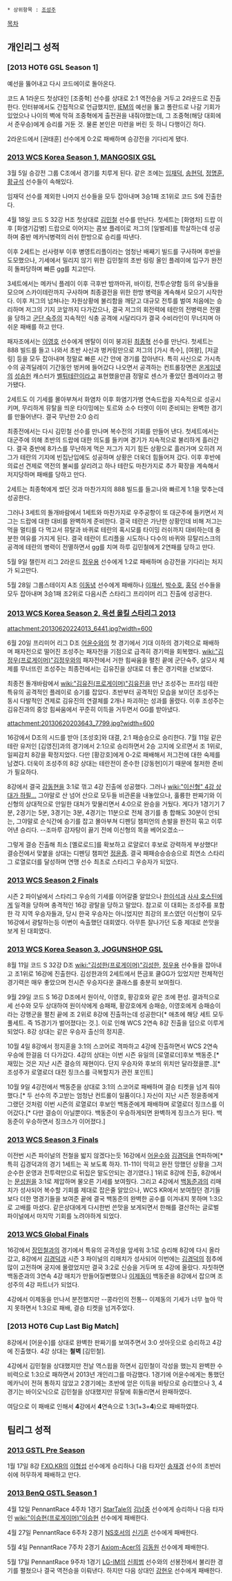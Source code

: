  * 상위항목 : [[조성주]]

[[목차]]

== 개인리그 성적 ==
=== [2013 HOT6 GSL Season 1] ===
예선을 뚫어내고 다시 코드에이로 돌아온다.

코드 A 1라운드 첫상대인 [조중혁] 선수를 상대로 2:1 역전승을 거두고 2라운드로 진출한다. 인터뷰에서도 간접적으로 언급했지만, [[IEM]]의 예선을 뚫고 폴란드로 나갈 기회가 있었으나 나이의 벽에 막혀 조중혁에게 출전권을 내줘야했는데, 그 조중혁(해당 대회에서 준우승)에게 승리를 거둔 것. 물론 본인은 미련을 버린 듯 하니 다행이긴 하다.

2라운드에서 [권태훈] 선수에게 0:2로 패배하며 승강전을 기다리게 됐다.
=== [[2013 WCS Korea Season 1, MANGOSIX GSL]] ===
3월 5일 승강전 그룹 C조에서 경기를 치루게 된다. 같은 조에는 [[임재덕]], [[송현덕]], [[정명훈]], [[황규석]] 선수들이 속해있다.

임재덕 선수를 제외한 나머지 선수들을 모두 잡아내며 3승1패 조1위로 코드 S에 진출한다.

4월 18일 코드 S 32강 H조 첫상대로 [[김민철]] 선수를 만난다.
첫세트는 [화염차] 드랍 이후 [화염기갑병] 드랍으로 이어지는 콤보 플레이로 저그의 [일벌레]를 학살하는데 성공하며 중반 메카닉병력의 러쉬 한방으로 승리를 따낸다.

이후 2세트는 선사령부 이후 병영트리플이라는 엄청난 배째기 빌드를 구사하며 후반을 도모했으나, 기세에서 밀리지 않기 위한 김민철의 초반 링링 올인 플레이에 입구가 완전히 돌파당하며 빠른 gg를 치고만다.

3세트에서는 메카닉 플레이 이후 극후반 밤까마귀, 바이킹, 전투순양함 등의 유닛들을 모으며 스카이테란까지 구사하며 최종결전을 위한 한방 병력을 계속해서 모으기 시작한다. 이후 저그의 넘쳐나는 자원상황에 불리함을 깨닫고 대규모 전투를 벌여 처음에는 승리하며 저그의 기지 코앞까지 다가갔으나, 결국 저그의 회전력에 테란의 전병력은 전멸을 당하고 [[군단 숙주]]의 지속적인 식충 공격에 시달리다가 결국 수비라인이 무너지며 아쉬운 패배를 하고 만다.

패자조에서는 [[이영호]] 선수에게 멘탈이 이미 붕괴된 [[최종혁]] 선수를 만난다.
첫세트는 888 빌드를 들고 나와서 초반 사신과 벙커링만으로 저그의 [가시 촉수], [여왕], [저글링] 등을 모두 잡아내며 정말로 빠른 시간 안에 경기를 잡아낸다. 특히 사신으로 가시촉수의 공격딜레이 기간동안 벙커에 들어갔다 나오면서 공격하는 컨트롤장면은 [[온게임넷]]의 [[성승헌]] 캐스터가 [[벨튀]]테란이라고 표현했을만큼 정말로 센스가 좋았던 플레이라고 평가됐다.

2세트도 이 기세를 몰아부쳐서 화염차 이후 화염기가병 연속드랍을 지속적으로 성공시키며, 무리하게 뮤탈을 띄운 타이밍에는 토르와 소수 터렛이 이미 준비되는 완벽한 경기를 만들어낸다. 결국 무난한 2:0 승리

최종전에서는 다시 김민철 선수를 만나며 복수전의 기회를 만들어 낸다.
첫세트에서는 대군주에 의해 초반의 드랍에 대한 의도를 들키며 경기가 지속적으로 불리하게 흘러간다. 결국 중반에 8가스를 무난하게 먹은 저그가 지기 힘든 상황으로 흘러가며 오히려 저그가 테란의 기지에 빈집난입에도 성공하며 상황은 더욱더 힘들어져 갔다. 이후 후반에 의료선 견제로 역전의 불씨를 살리려고 하나 테란도 마찬가지로 추가 확장을 계속해서 저지당하며 패배를 당하고 만다.

2세트는 최종혁에게 썼던 것과 마찬가지의 888 빌드를 들고나와 빠르게 1:1을 맞추는데 성공한다.

그러나 3세트의 돌개바람에서 1세트와 마찬가지로 우주공항이 또 대군주에 들키면서 저그는 드랍에 대한 대비를 완벽하게 준비한다. 결국 테란은 가난한 상황인데 비해 저그는 먹을 멀티를 다 먹고서 뮤탈과 바퀴로 테란의 혹시모를 타이밍 러쉬까지 대비하는데 충분한 여유를 가지게 된다. 결국 테란이 트리플을 시도하나 다수의 바퀴와 뮤탈리스크의 공격에 테란의 병력이 전멸하면서 gg를 치며 하루 김민철에게 2연패를 당하고 만다. 

5월 9일 챌린저 리그 2라운드 [[정우용]] 선수에게 1:2로 패배하며 승강전을 기다리는 처지가 되고만다.

5월 28일 그룹스테이지 A조 [[이동녕]] 선수에게 패배하나 [[이재선]], [[박수호]], [[홍덕]] 선수들을 모두 잡아내며 3승1패 조2위로 다음시즌 스타리그 프리이머 리그 진출에 성공한다.
=== [[2013 WCS Korea Season 2, 옥션 올킬 스타리그 2013]] ===
attachment:20130620224013_6441.jpg?width=600

6월 20일 프리미어 리그 D조 [[어윤수]]와의 첫 경기에서 기대 이하의 경기력으로 패배하며 패자전으로 떨어진 조성주는 패자전을 기점으로 급격히 경기력을 회복했다. [[wiki:"김정우(프로게이머)"김정우]]와의 패자전에서 거한 힘싸움을 펼친 끝에 군단숙주, 살모사 체제를 무너뜨린 조성주는 최종전에서는 김유진을 상대로 더 좋은 경기력을 선보였다.
 
최종전 돌개바람에서 [[wiki:"김유진(프로게이머)"김유진]]을 만난 조성주는 프라임 테란 특유의 공격적인 플레이로 승기를 잡았다. 초반부터 공격적인 모습을 보이던 조성주는 동시 다발적인 견제로 김유진의 연결체를 2개나 파괴하는 성과를 올렸다. 이후 조성주는 김유진과의 중앙 힘싸움에서 꾸준히 이득을 거두면서 GG를 받아냈다.

attachment:20130620203643_7799.jpg?width=600

16강에서 D조의 시드를 받아 [조성호]와 대결, 2:1 패승승으로 승리한다. 7월 11일 같은 테란 유저인 [김영진]과의 경기에서 2:1으로 승리하면서 2승 고지에 오르면서 조 1위로, 일찌감치 8강을 확정지었다. 다만 [황강호]에게 0-2로 패배해서 저그전에 대한 숙제를 남겼다. 더욱이 조성주의 8강 상대는 테란전이 준수한 [강동현]이기 때문에 철저한 준비가 필요하다.

8강에서 결국 [[강동현]]을 3:1로 꺾고 4강 진출에 성공했다. 그러나 [[wiki:"이신형" 4강 상대가 하필...]] 그야말로 산 넘어 산으로 모두들 비관론을 내놓았으나, 훌륭한 판짜기와 이신형의 상대적으로 안일한 대처가 맞물리면서 4:0으로 완승을 거뒀다. 게다가 1경기기 7분, 2경기는 5분, 3경기는 3분, 4경기는 11분으로 전체 경기를 총 합해도 30분이 안되는, 그야말로 순식간에 승기를 잡고 몰아부쳐 디펜딩 챔피언의 손발을 완전히 묶고 이루어낸 승리다. --조마루 감자탕이 끓기 전에 이신형의 목을 베어오겠소--

그렇게 결승 진출해 최소 [옐로로드]를 확보하고 로얄로더 후보로 강력하게 부상했다! 결승전에서 맞붙을 상대는 디펜딩 챔피언 [[정윤종]].
결국 패패승승승승으로 최연소 스타리그 로열로더를 달성하며 연맹 선수 최초로 스타리그 우승자가 되었다.

=== [[2013 WCS Season 2 Finals]] ===

시즌 2 파이널에서 스타리그 우승의 기세를 이어갈줄 알았으나 [[한이석]]과 [[사샤 호스틴]]에게 일격을 당하며 충격적인 16강 광탈을 당하고 말았다. 참고로 이 대회는 조성주를 포함한 각 지역 우승자들과, 당시 한국 우승자는 아니었지만 최강의 포스였던 이신형이 모두 16강에서 광탈하는등 이변이 속출했던 대회였다. 아무튼 잘나가던 도중 제대로 쓴맛을 보게 된 대회였다.  

=== [[2013 WCS Korea Season 3, JOGUNSHOP GSL]] ===
8월 11일 코드 S 32강 D조 [[wiki:"김성한(프로게이머)"김성한]], [[정우용]] 선수들을 잡아내고 조1위로 16강에 진출한다. 김성한과의 2세트에서 뜬금포 쿨GG가 있었지만 전체적인 경기력은 매우 좋았으며 전시즌 우승자다운 클래스를 충분히 보여줬다.

9월 29일 코드 S 16강 D조에서 원이삭, 이영호, 황강호와 같은 조에 편성. 결과적으로 세 선수와 모두 상대하여 원이삭에게 승패패, 황강호에게 승패승, 이영호에게 승패승이라는 강행군을 펼친 끝에 조 2위로 8강에 진출하는데 성공한다[* 애초에 해당 세트 모두 풀세트. 즉 15경기가 벌어졌다는 것.]. 이로 인해 WCS 2연속 8강 진출을 덤으로 이루게 되었다. 8강 상대는 같은 우승자 출신의 정지훈.

10월 4일 8강에서 정지훈을 3:1의 스코어로 격파하고 4강에 진출하면서 WCS 2연속 우승에 한걸음 더 다가갔다. 4강의 상대는 이번 시즌 유일의 [로열로더]후보 백동준.[* 재밌는 것은 지난 시즌 결승의 재현이다. 단지 우승자와 후보의 위치만 달라졌을뿐..][* 조성주가 로열로더 대전 징크스를 극복할지가 관전 포인트]

10월 9일 4강전에서 백동준을 상대로 3:1의 스코어로 패배하며 결승 티켓을 넘겨 줘야 했다.[* 두 선수의 주고받는 엄청난 컨트롤이 일품이다.]
자신이 지난 시즌 정윤종에게 그랬던 것처럼 이번 시즌의 로열로더 후보인 백동준에게 패배하며 로열로더 징크스를 이어갔다.[* 다만 결승이 아닐뿐이다. 백동준이 우승하게되면 완벽하게 징크스가 된다. 백동준이 우승하면서 징크스가 이어졌다.]

=== [[2013 WCS Season 3 Finals]] ===

이전번 시즌 파이널의 전철을 밟지 않겠다는듯 16강에서 [[어윤수]]와 [[김경덕]]을 연파하며[* 특히 김경덕과의 경기 1세트는 꼭 보도록 하자. 11-11이 막히고 완전 망했던 상황을 그저 순수한 운영과 전투력만으로 뒤집은 말도안되는 경기였다.] 1위로 8강에 진출, 8강에서는 [[문성원]]을 3:1로 제압하며 물오른 기세를 보여줬다. 그리고 4강에서 [[백동준]]과의 리매치가 성사되어 복수할 기회를 제대로 잡은줄 알았으나, WCS KR에서 보여줬던 경기들보다 더한 명경기들을 보여준 끝에 결국 백동준의 완벽한 공수를 이겨내지 못하며 1:3으로 고배를 마셨다. 같은상대에게 다시한번 쓴맛을 보게되면서 한해를 결산하는 글로벌 파이널에서 마지막 기회를 노려야하게 되었다. 

=== [[2013 WCS Global Finals]] ===

16강에서 [[장민철]]과의 경기에서 특유의 공격성을 앞세워 3:1로 승리해 8강에 다시 올라갔고, 8강에서 [[김경덕]]과 시즌 3 파이널의 리매치가 성사되어 이번에는 [[김경덕]]의 점추에 많이 고전하며 궁지에 몰렸었지만 결국 3:2로 신승을 거두며 또 4강에 올랐다. 자칫하면 백동준과의 3연속 4강 매치가 만들어질뻔했으나 [[이제동]]이 백동준을 8강에서 잡으며 조성주의 4강 파트너가 되었다.

4강에서 이제동을 만나서 분전했지만 --콩라인의 전통-- 이제동의 기세가 너무 높아 막지 못하면서 1:3으로 패배, 결승 티켓을 넘겨주었다.

=== [2013 HOT6 Cup Last Big Match] ===
8강에서 [어윤수]를 상대로 완벽한 판짜기를 보여주면서 3:0 셧아웃으로 승리하고 4강에 진출했다. 4강 상대는 '''철벽''' [김민철].

4강에서 김민철을 상대했지만 전날 역스윕을 하면서 김민철이 각성을 했는지 완벽한 수비력으로 1:3으로 패하면서 2013년 개인리그를 마감했다. 1경기에 어윤수에게는 통했던 메카닉이 전혀 통하지 않았고 2경기에는 초반에 얻은 이득을 바탕으로 승리했으나 3, 4경기는 바이오닉으로 김민철을 상대했지만 뮤탈에 휘둘리면서 완패하였다.

여담으로 이 패배로 인해서 '''4'''강에서 '''4'''연속으로 1:3(1+3='''4''')으로 패배하였다.
== 팀리그 성적 ==
=== [[2013 GSTL Pre Season]] ===
1월 17일 8강 [[FXO.KR]]의 [[이형섭]] 선수에게 승리하나 다음 타자인 [[송재경]] 선수의 초반러쉬에 허무하게 패배하고 만다.
=== [[2013 BenQ GSTL Season 1]] ===
4월 12일 PennantRace 4주차 1경기 [[StarTale]]의 [[김남중]] 선수에게 승리하나 다음 타자인 [[wiki:"이승현(프로게이머)"이승현]] 선수에게 패배한다.

4월 27일 PennantRace 6주차 2경기 [[NS호서]]의 [[신기훈]] 선수에게 패배한다.

5월 4일 PennantRace 7주차 2경기 [[Axiom-Acer]]의 [[김동원]] 선수에게 패배한다.

5월 17일 PennantRace 9주차 1경기 [[LG-IM]]의 [[신희범]] 선수와의 선봉전에서 불리한 경기를 펼쳤으나 결국 역전승을 이뤄낸다. 하지만 다음 상대인 [[강현우]] 선수에게 패배한다.
